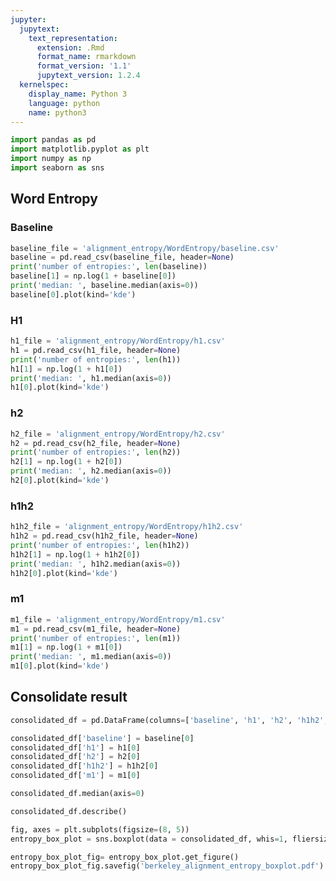 ```yaml
---
jupyter:
  jupytext:
    text_representation:
      extension: .Rmd
      format_name: rmarkdown
      format_version: '1.1'
      jupytext_version: 1.2.4
  kernelspec:
    display_name: Python 3
    language: python
    name: python3
---
```


```python
import pandas as pd
import matplotlib.pyplot as plt
import numpy as np
import seaborn as sns
```

## Word Entropy


### Baseline

```python
baseline_file = 'alignment_entropy/WordEntropy/baseline.csv'
baseline = pd.read_csv(baseline_file, header=None)
print('number of entropies:', len(baseline))
baseline[1] = np.log(1 + baseline[0])
print('median: ', baseline.median(axis=0))
baseline[0].plot(kind='kde')
```

### H1

```python
h1_file = 'alignment_entropy/WordEntropy/h1.csv'
h1 = pd.read_csv(h1_file, header=None)
print('number of entropies:', len(h1))
h1[1] = np.log(1 + h1[0])
print('median: ', h1.median(axis=0))
h1[0].plot(kind='kde')
```

### h2

```python
h2_file = 'alignment_entropy/WordEntropy/h2.csv'
h2 = pd.read_csv(h2_file, header=None)
print('number of entropies:', len(h2))
h2[1] = np.log(1 + h2[0])
print('median: ', h2.median(axis=0))
h2[0].plot(kind='kde')
```

### h1h2

```python
h1h2_file = 'alignment_entropy/WordEntropy/h1h2.csv'
h1h2 = pd.read_csv(h1h2_file, header=None)
print('number of entropies:', len(h1h2))
h1h2[1] = np.log(1 + h1h2[0])
print('median: ', h1h2.median(axis=0))
h1h2[0].plot(kind='kde')
```

### m1

```python
m1_file = 'alignment_entropy/WordEntropy/m1.csv'
m1 = pd.read_csv(m1_file, header=None)
print('number of entropies:', len(m1))
m1[1] = np.log(1 + m1[0])
print('median: ', m1.median(axis=0))
m1[0].plot(kind='kde')
```

## Consolidate result

```python
consolidated_df = pd.DataFrame(columns=['baseline', 'h1', 'h2', 'h1h2', 'm1'])
```

```python
consolidated_df['baseline'] = baseline[0]
consolidated_df['h1'] = h1[0]
consolidated_df['h2'] = h2[0]
consolidated_df['h1h2'] = h1h2[0]
consolidated_df['m1'] = m1[0]
```

```python
consolidated_df.median(axis=0)
```

```python
consolidated_df.describe()
```

```python
fig, axes = plt.subplots(figsize=(8, 5))
entropy_box_plot = sns.boxplot(data = consolidated_df, whis=1, fliersize=0.5, color='white', orient='h') 
```

```python
entropy_box_plot_fig= entropy_box_plot.get_figure()
entropy_box_plot_fig.savefig('berkeley_alignment_entropy_boxplot.pdf')
```

